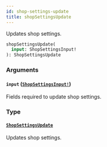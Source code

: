 ```yaml
---
id: shop-settings-update
title: shopSettingsUpdate
---
```


Updates shop settings.

```graphql
shopSettingsUpdate(
  input: ShopSettingsInput!
): ShopSettingsUpdate

```

### Arguments

#### `input` ([`ShopSettingsInput!`](/api-reference/inputs/shop-settings-input.mdx))

Fields required to update shop settings.

### Type

#### [`ShopSettingsUpdate`](/api-reference/objects/shop-settings-update.mdx)

Updates shop settings.
